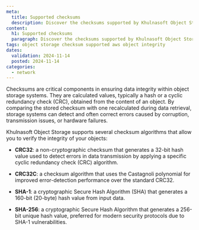 ```yaml
---
meta:
  title: Supported checksums
  description: Discover the checksums supported by Khulnasoft Object Storage.
content:
  h1: Supported checksums
  paragraph: Discover the checksums supported by Khulnasoft Object Storage.
tags: object storage checksum supported aws object integrity
dates:
  validation: 2024-11-14
  posted: 2024-11-14
categories: 
  - network
---
```


Checksums are critical components in ensuring data integrity within object storage systems. They are calculated values, typically a hash or a cyclic redundancy check (CRC), obtained from the content of an object. By comparing the stored checksum with one recalculated during data retrieval, storage systems can detect and often correct errors caused by corruption, transmission issues, or hardware failures.

Khulnasoft Object Storage supports several checksum algorithms that allow you to verify the integrity of your objects:

- **CRC32**: a non-cryptographic checksum that generates a 32-bit hash value used to detect errors in data transmission by applying a specific cyclic redundancy check (CRC) algorithm.

- **CRC32C**: a checksum algorithm that uses the Castagnoli polynomial for improved error-detection performance over the standard CRC32.

- **SHA-1**: a cryptographic Secure Hash Algorithm (SHA) that generates a 160-bit (20-byte) hash value from input data.

- **SHA-256**: a cryptographic Secure Hash Algorithm that generates a 256-bit unique hash value, preferred for modern security protocols due to SHA-1 vulnerabilities.